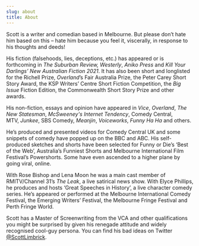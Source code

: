 ```yaml
---
slug: about
title: About
---
```

Scott is a writer and comedian based in Melbourne. But please don’t hate him based on this – hate him because you feel it, viscerally, in response to his thoughts and deeds!

His fiction (falsehoods, lies, deceptions, etc.) has appeared or is forthcoming in *The Suburban Review, Westerly*, *Aniko Press* and *Kill Your Darlings’ New Australian Fiction 2021*. It has also been short and longlisted for the Richell Prize, *Overland*’s Fair Australia Prize, the Peter Carey Short Story Award, the KSP Writers’ Centre Short Fiction Competition, the *Big Issue* Fiction Edition, the Commonwealth Short Story Prize and other awards.

His non-fiction, essays and opinion have appeared in *Vice*, *Overland*, *The New Statesman*, *McSweeney's Internet Tendency*, Comedy Central, MTV, *Junkee*, SBS Comedy, *Meanjin*, *Voiceworks*, *Funny Ha Ha* and others.

He’s produced and presented videos for Comedy Central UK and some snippets of comedy have popped up on the BBC and ABC. His self-produced sketches and shorts have been selected for Funny or Die’s ‘Best of the Web’, Australia’s Funniest Shorts and Melbourne International Film Festival’s Powershorts. Some have even ascended to a higher plane by going viral, online.

With Rose Bishop and Lena Moon he was a main cast member of RMITV/Channel 31’s *The Leak*, a live satirical news show. With Elyce Phillips, he produces and hosts ‘Great Speeches in History’, a live character comedy series. He’s appeared or performed at the Melbourne International Comedy Festival, the Emerging Writers’ Festival, the Melbourne Fringe Festival and Perth Fringe World.

Scott has a Master of Screenwriting from the VCA and other qualifications you might be surprised by given his renegade attitude and widely recognised cool-guy persona. You can find his bad ideas on Twitter [@ScottLimbrick](http://t.umblr.com/redirect?z=http%3A%2F%2Fwww.twitter.com%2Fscottlimbrick&t=NWUyZmRhMzVjZTQzY2M4MjcyOWQ5Y2ZjY2EzMjIwNjM5MGRhN2I3NixUbU4zdWpESg%3D%3D&m=0).